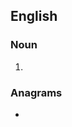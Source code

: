 ==English==

===Noun===
{{head|en|noun plural form}}

# {{plural of|cytochrome|lang=en}}

===Anagrams===
* {{anagrams|en|chromocytes}}